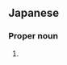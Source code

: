 ==Japanese==
{{ja-kanjitab|yomi=irr|sort=くさかへ}}

===Proper noun===
{{ja-pos|proper|くさかべ}}

# {{surname|lang=ja|sort=くさかへ}}